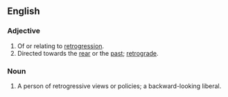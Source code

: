 ==English==

===Adjective===
{{en-adj}}

# Of or relating to [[retrogression]].
# Directed towards the [[rear]] or the [[past]]; [[retrograde]].

===Noun===
{{en-noun}}

# A person of retrogressive views or policies; a backward-looking liberal.